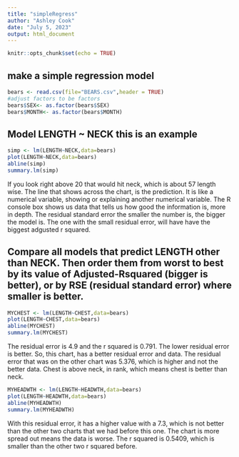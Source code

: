 ```yaml
---
title: "simpleRegress"
author: "Ashley Cook"
date: "July 5, 2023"
output: html_document
---
```


```r
knitr::opts_chunk$set(echo = TRUE)
```

## make a simple regression model

```r
bears <- read.csv(file="BEARS.csv",header = TRUE)
#adjust factors to be factors
bears$SEX<- as.factor(bears$SEX)
bears$MONTH<- as.factor(bears$MONTH)
```

## Model LENGTH ~ NECK  this is an example  

```r
simp <- lm(LENGTH~NECK,data=bears)
plot(LENGTH~NECK,data=bears)
abline(simp)
summary.lm(simp)
```
  
If you look right above 20 that would hit neck, which is about 57 length wise. The line that shows across the chart, is the prediction. It is like a numerical variable, showing or explaining another numerical variable. The R console box shows us data that tells us how good the information is, more in depth. The residual standard error the smaller the number is, the bigger the model is. The one with the small residual error, will have have the biggest adgusted r squared. 

## Compare all models that predict LENGTH other than NECK. Then order them from worst to best by its value of Adjusted-Rsquared (bigger is better), or by RSE (residual standard error) where smaller is better. 


```r
MYCHEST <- lm(LENGTH~CHEST,data=bears)
plot(LENGTH~CHEST,data=bears)
abline(MYCHEST)
summary.lm(MYCHEST)
```
  
The residual error is 4.9 and the r squared is 0.791. The lower residual error is better. So, this chart, has a better residual error and data. The residual error that was on the other chart was 5.376, which is higher and not the better data. Chest is above neck, in rank, which means chest is better than neck. 

```r
MYHEADWTH <- lm(LENGTH~HEADWTH,data=bears)
plot(LENGTH~HEADWTH,data=bears)
abline(MYHEADWTH)
summary.lm(MYHEADWTH)
```

  
With this residual error, it has a higher value with a 7.3, which is not better than the other two charts that we had before this one. The chart is more spread out means the data is worse. The r squared is 0.5409, which is smaller than the other two r squared before. 

